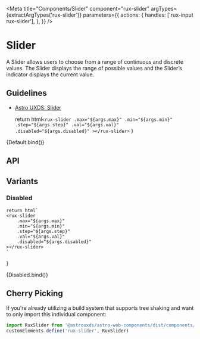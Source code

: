 
<Meta
    title="Components/Slider"
    component="rux-slider"
    argTypes={extractArgTypes('rux-slider')}
    parameters={{
        actions: {
            handles: ['rux-input rux-slider'],
        },
    }}
/>

# Slider

A Slider allows users to choose from a range of continuous and discrete values. The Slider displays the range of possible values and the Slider’s indicator displays the current value.

## Guidelines

-   [Astro UXDS: Slider](https://www.astrouxds.com/components/slider/)

    return html`
        <rux-slider
        .max="${args.max}"
        .min="${args.min}"
        .step="${args.step}"
        .val="${args.val}"
        .disabled="${args.disabled}"
        ></rux-slider>
    `
}

<Canvas>
    <Story
    name="Default"
    args={{
        max: 100,
        min: 0,
        val: 50,
        step: 1
    }}
    >
    {Default.bind()}
    </Story>
</Canvas>

## API
<ArgsTable of="rux-slider" />

## Variants 

### Disabled

    return html`
    <rux-slider
        .max="${args.max}"
        .min="${args.min}"
        .step="${args.step}"
        .val="${args.val}"
        .disabled="${args.disabled}"
    ></rux-slider>
    `
}

<Canvas>
    <Story
        name="Disabled"
        args={{
            max: 100,
            min: 0,
            val: 50,
            disabled: true
        }}
    >
    {Disabled.bind()}
    </Story>
</Canvas>

## Cherry Picking

If you're already utilizing a build system that supports tree shaking and want to only import this individual component:

```js
import RuxSlider from '@astrouxds/astro-web-components/dist/components/rux-slider.js'
customElements.define('rux-slider', RuxSlider)
```
